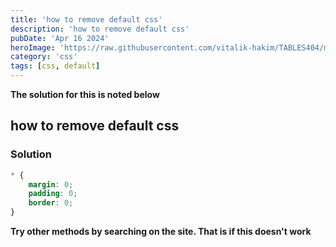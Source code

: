 ```yaml
---
title: 'how to remove default css'
description: 'how to remove default css'
pubDate: 'Apr 16 2024'
heroImage: 'https://raw.githubusercontent.com/vitalik-hakim/TABLES404/main/error_b/CSS.png'
category: 'css'
tags: [css, default]
---
```


**The solution for this is noted below**

## how to remove default css

### Solution

```css
* {
	margin: 0;
	padding: 0;
	border: 0;
}
```

**Try other methods by searching on the site. That is if this doesn't work**
